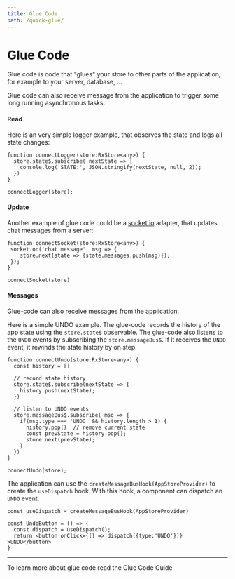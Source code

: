 ```yaml
---
title: Glue Code
path: /quick-glue/
---
```



# Glue Code

Glue code is code that "glues" your store to other parts of the application, for example to your server, database, ...

Glue code can also receive message from the application to trigger some long running asynchronous tasks.

#### Read

Here is an very simple logger example, that observes the state and logs all state changes:

```code src=https://stackblitz.com/edit/react-rx-state-hello-quick-glue?file=index.tsx
function connectLogger(store:RxStore<any>) {
  store.state$.subscribe( nextState => {
    console.log('STATE:', JSON.stringify(nextState, null, 2));
  })
}

connectLogger(store);
```

#### Update

Another example of glue code could be a <a href="https://socket.io">socket.io</a> adapter, that updates chat messages from a server:

```
function connectSocket(store:RxStore<any>) {
 socket.on('chat message', msg => {
    store.next(state => {state.messages.push(msg)});
 });
}

connectSocket(store)
```

#### Messages

Glue-code can also receive messages from the application.

Here is a simple UNDO example. The glue-code records the history of the app state using the `store.state$` observable.
The glue-code also listens to the `UNDO` events by subscribing the `store.messageBus$`.
If it receives the `UNDO` event, it rewinds the state history by on step.

```code src=https://stackblitz.com/edit/react-rx-state-glue-undo?file=index.tsx
function connectUndo(store:RxStore<any>) {
  const history = []

  // record state history
  store.state$.subscribe(nextState => {
    history.push(nextState);
  })

  // listen to UNDO events
  store.messageBus$.subscribe( msg => {
    if(msg.type === 'UNDO' && history.length > 1) {
      history.pop()  // remove current state
      const prevState = history.pop();
      store.next(prevState);
    }
  })
}

connectUndo(store);
```

The application can use the `createMessageBusHook(AppStoreProvider)` to create the `useDispatch` hook. With this hook, a component can dispatch an `UNDO` event.

```code src=https://stackblitz.com/edit/react-rx-state-glue-undo?file=index.tsx
const useDispatch = createMessageBusHook(AppStoreProvider)

const UndoButton = () => {
  const dispatch = useDispatch();
  return <button onClick={() => dispatch({type:'UNDO'})} >UNDO</button>
}
```

<hr />

To learn more about glue code read the <Link to="/glue-code">Glue Code Guide</Link>
